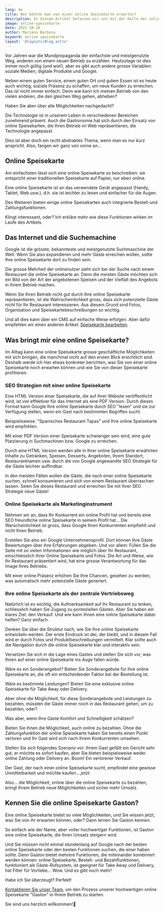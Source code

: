 ```yaml
---
lang: de
title: Was könnte man von einer online Speisekarte erwarten?
description: In diesem Artikel befassen wir uns mit der Rolle der online Speisekarte im Internet. Hier soll erklärt werden, was eine online Speisekarte ist, wie diese das Image Ihres Betriebs repräsentiert, wie sie Ihnen hilft, zu wachsen und mehr Kunden zu gewinnen, und vieles mehr.
image: online-speisekarte
date: 2022-10-10
author: Mariana Barbosa
keyword: online speisekarte
layout: '@layouts/Blog.astro'
---
```


Vor Jahren war die Mundpropaganda der einfachste und meistgenutzte Weg, anderen von einem neuen Betrieb zu erzählen. Heutzutage ist dies immer noch gültig (und wie!), aber es gibt auch andere grosse Variablen: soziale Medien, digitale Produkte und Google.

Neben einem guten Service, einem guten Ort und gutem Essen ist es heute auch wichtig, soziale Präsenz zu schaffen, um neue Kunden zu erreichen. Das ist nicht immer einfach. Denn wie kann ich meinen Betrieb von den vielen anderen, die den gleichen Weg gehen, abheben?

Haben Sie aber über alle Möglichkeiten nachgedacht?

Die Technologie ist in unserem Leben in verschiedenen Bereichen zunehmend präsent. Auch die Gastronomie hat sich durch den Einsatz von online Speisekarten, die Ihren Betrieb im Web repräsentieren, die Technologie angepasst.

Dies ist aber doch ein recht abstraktes Thema, wenn man es nur kurz anspricht. Also, fangen wir ganz von vorne an...

## Online Speisekarte

Am einfachsten lässt sich eine online Speisekarte so beschreiben: sie entspricht einer traditionellen Speisekarte auf Papier, nur eben online. 

Eine online Speisekarte ist an das verwendete Gerät angepasst (Handy, Tablet, Web usw.), d.h. sie ist leichter zu lesen und einfacher für die Augen.

Des Weiteren bieten einige online Speisekarten auch integrierte Bestell-und Zahlungsfunktionen.

Klingt interessant, oder? Ich erkläre mehr wie diese Funktionen wirken im Laufe des Artikels.

## Das Internet und die Suchemachine

Google ist die grösste, bekannteste und meistgenutzte Suchmaschine der Welt. Wenn Sie also expandieren und mehr Gäste erreichen wollen, sollte Ihre online Speisekarte dort zu finden sein. 

Die grosse Mehrheit der onlinenutzer sieht sich bei der Suche nach einem Restaurant die online Speisekarte an. Denn die meisten Gäste möchten sich ein Bild von der Art der angebotenen Speisen und der Vielfalt des Angebots in Ihrem Betrieb machen.

Wenn Sie Ihren Betrieb nicht gut durch Ihre online Speisekarte repräsentieren, ist die Wahrscheinlichkeit gross, dass sich potenzielle Gäste nicht für Ihr Restaurant interessieren. Aus diesem Grund sind Fotos, Organisation und Speisekartebeschreibungen so wichtig. 

Und all dies kann über ein CMS auf einfache Weise erfolgen. Aber dafür empfehlen wir einen anderen Artikel: [Speisekarte bearbeiten](/de/dokumentation/speisekarten-angebot-bearbeiten).

## Was bringt mir eine online Speisekarte?

Im Alltag kann eine online Speisekarte grosse geschäftliche Möglichkeiten mit sich bringen, die manchmal nicht auf den ersten Blick ersichtlich sind. Deshalb werde ich hier etwas konkreter berichten, was Sie von einer online Speisekarte noch erwarten können und wie Sie von dieser Speisekarte profitieren:

### SEO Strategien mit einer online Speisekarte 

Eine HTML Version einer Speisekarte, die auf Ihrer Website veröffentlicht wird, ist viel effektiver für das Internet als eine PDF Version. Durch dieses Format kann Google Ihre online Speisekarte durch SEO "lesen" und sie zur Verfügung stellen, wenn ein Gast nach bestimmten Begriffen sucht. 

Beispielsweise: "Spanisches Restaurant Tapas" und Ihre online Speisekarte wird empfohlen. 

Mit einer PDF Version einer Speisekarte schwieriger sein wird, eine gute Platzierung in Suchmachinen bzw. Google zu erreichen.

Durch eine HTML Version werden alle in Ihrer online Speisekarte erwähnten Inhalte zu Getränken, Speisen, Desserts, Angeboten, Ihrem Standort, Restaurantnamen usw. durch die von Google angewandte SEO Strategie für die Gäste leichter auffindbar.

In den meisten Fällen wollen die Gäste, die nach einer online Speisekarte suchen, schnell konsumieren und sich von einem Restaurant überraschen lassen. Seien Sie dieses Restaurant und erreichen Sie mit Ihrer SEO Strategie neue Gäste!

### Online Speisekarte als Marketinginstrument

Nehmen wir an, dass Ihr Konkurrent ein online Profil hat und bereits eine SEO freundliche online Speisekarte in seinem Profil hat... Die Warscheinlichkeit ist gross, dass Google Ihren Konkurrenten empfiehlt und nicht Ihren Betrieb.

Erstellen Sie also ein Google Unternehmensprofil. Dort können Ihre Gäste Bewertungen über ihre Erfahrungen abgeben. Und vor allem: Füllen Sie die Seite mit so vielen Informationen wie möglich über Ihr Restaurant, einschliesslich Ihrer Online Speisekarte und Fotos. Die Art und Weise, wie Ihr Restaurant präsentiert wird, hat eine grosse Verantwortung für das Image Ihres Betriebs.

Mit einer online Präsenz erhöhen Sie Ihre Chancen, gesehen zu werden, was automatisch mehr potenzielle Gäste generiert.

### Ihre online Speisekarte als der zentrale Vertriebsweg

Natürlich ist es wichtig, die Aufmerksamkeit auf Ihr Restaurant zu lenken, schliesslich haben Sie Zugang zu ponteziellen Gästen. Aber Sie haben ein klares Ziel: den Verkauf. Und wie kann Ihnen eine online Speisekarte dabei helfen? Ganz einfach.

Denken Sie über die Struktur nach, wie Sie Ihre online Speisekarte entwickeln werden. Der erste Eindruck ist der, der bleibt, und in diesem Fall wird er durch Fotos und Produktbeschreibungen vermittelt. Klar sollte auch die Navigation durch die online Speisekarte klar und interaktiv sein.

Versetzen Sie sich in die Lage eines Gastes und stellen Sie sich vor, was Ihnen auf einer online Speisekarte ins Auge fallen würde.

Wäre es ein Sonderangebot? Bieten Sie Sonderangebote für Ihre online Speisekarte an, die oft ein entscheidender Faktor bei der Bestellung ist.

Wäre es bestimmte Leistungen? Bieten Sie eine exklusive online Speisekarte für Take Away oder Delivery.

Aber ohne die Möglichkeit, für diese Sonderangebote und Leistungen zu bezahlen, müssten die Gäste immer noch in das Restaurant gehen, um zu bezahlen, oder? 

Was aber, wenn Ihre Gäste Komfort und Schnelligkeit schätzen? 

Bieten Sie ihnen die Möglichkeit, auch online zu bezahlen. Ohne die Zahlungsfunktion der online Speisekarte haben Sie bereits einen Punkt verloren und Ihr Gast wird sich nach Ihrem Konkurrenten umsehen.

Stellen Sie sich folgendes Szenario vor: Ihrem Gast gefällt ein Gericht sehr gut, er möchte es sofort kaufen, aber Sie bieten beispielsweise weder online Zahlung oder Delivery an. Boom! Ein verlorener Verkauf.

Der Gast, der nach einer online Speisekarte sucht, empfindet eine gewisse Unmittelbarkeit und möchte kaufen... _jetzt_.

Also... die Möglichkeit, online über die online Speisekarte zu bezahlen, bringt Ihrem Betrieb neue Möglichkeiten und sicher mehr Umsatz.

## Kennen Sie die online Speisekarte Gaston?

Eine online Speisekarte bietet so viele Möglichkeiten, und Sie wissen jetzt, was Sie von ihr erwarten können, oder? Dann lernen Sie Gaston kennen.

So einfach wie der Name, aber voller hochwertiger Funktionen, ist Gaston eine online Speisekarte, die Ihren Umsatz steigern wird.

Und Sie müssen nicht einmal stundenlang auf Google nach der besten online Speisekarte oder den besten Funktionen suchen, die einer haben sollte. Denn Gaston bietet mehrere Funktionen, die miteinander kombiniert werden können: online Speisekarte, Bestell- und Bezahlfunktionen, funktioniert als Gäste-Rufsystem, ist geeignet für Take Away und Delivery, hat Filter für Vorliebe... Wow. Und es gibt noch mehr!

Habe ich Sie überzeugt? Perfekt!

[Kontaktieren Sie unser Team](/de/kontakt), um den Prozess unserer hochwertigen online Speisekarte "Gaston" in Ihrem Betrieb zu starten.

Sie sind uns herzlich willkommen!🌹
